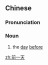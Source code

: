 ==Chinese==
{{zh-forms|type=12}}

===Pronunciation===
{{zh-pron
|m=qián一tiān
|c=cin4 jat1 tin1
|cat=n
}}

===Noun===
{{zh-noun}}

# the [[day]] [[before]]

[[zh:前一天]]